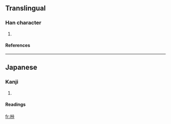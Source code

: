 ==Translingual==
===Han character===
{{Han char|rn=75|rad=木|as=06|sn=10|four=|canj=木卜一卜 (DYMY)}}
# {{defn|Han|sort=木06}}
====References====
{{Han ref|kx=0526.211|dkj=14796|hdz=21197.081|uh=685B|ud=26715}}

----
==Japanese==
===Kanji===
{{ja-kanji|grade=|rs=木06}}
# {{defn|Japanese}} 
====Readings====
{{ja-readings|on=|kun=[[かせい]] (kasei)}}

[[fr:桛]]